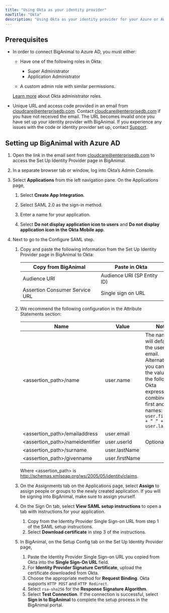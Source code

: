 ```yaml
---
title: "Using Okta as your identity provider"
navTitle: "Okta"
description: "Using Okta as your identity provider for your Azure or AWS account"
---
```


## Prerequisites

- In order to connect BigAnimal to Azure AD, you must either:

  - Have one of the following roles in Okta:

    - Super Administrator
    - Application Administrator 

  - A custom admin role with similar permissions. 
  
  [Learn more](https://help.okta.com/oie/en-us/Content/Topics/Security/administrators-learn-about-admins.htm) about Okta administrator roles.

- Unique URL and access code provided in an email from cloudcare@enterprisedb.com. Contact cloudcare@enterprisedb.com if you have not received the email. The URL becomes invalid once you have set up your identity provider with BigAnimal. If you experience any issues with the code or identity provider set up, contact [Support](/biganimal/release/overview/support).


## Setting up BigAnimal with Azure AD

1. Open the link in the email sent from cloudcare@enterprisedb.com to access the Set Up Identity Provider page in BigAnimal.
1. In a separate browser tab or window, log into Okta’s Admin Console. 
1. Select **Applications** from the left navigation pane. On the Applications page, 
   1. Select **Create App Integration**.

   1. Select SAML 2.0 as the sign-in method.
   1. Enter a name for your application.
   1. Select **Do not display application icon to users** and **Do not display application icon in the Okta Mobile app**. 

1. Next to go to the Configure SAML step. 
   1. Copy and paste the following information from the Set Up Identity Provider page in BigAnimal to Okta:

      | Copy from BigAnimal            | Paste in Okta               |
      | ------------------------------ | --------------------------- |
      | Audience URI                   | Audience URI (SP Entity ID) |
      | Assertion Consumer Service URL | Single sign on URL          |
   1. We recommend the following configuration in the Attribute Statements section:

      | Name                               | Value          | Notes                                                                                                                                                                                               |
      |------------------------------------|----------------|----------------------------------------------------------------------------------------------------------------------------------------------------------------------------------------------------|
      | &lt;assertion_path>/name           | user.name      | The name field will default to the user’s email. Alternatively, you can set the value as the following Okta expression to combine the first and last names: `user.firstName + “ “ + user.lastName` |
      | &lt;assertion_path>/emailaddress   | user.email     |                                                                                                                                                                                                    |
      | &lt;assertion_path>/nameidentifier | user.userId    | Optional                                                                                                                                                                                           |
      | &lt;assertion_path>/surname        | user.lastName  |                                                                                                                                                                                                    |
      | &lt;assertion_path>/givenname      | user.firstName |                                                                                                                                                                                                    |
   
   
      Where &lt;assertion_path> is http://schemas.xmlsoap.org/ws/2005/05/identity/claims.

   1. On the Assignments tab on the Applications page, select **Assign** to assign people or groups to the newly created application. If you will be signing into BigAnimal, make sure to assign yourself.
   1.  On the Sign On tab, select **View SAML setup instructions** to open a tab with instructions for your application. 
       1. Copy from the Identity Provider Single Sign-on URL from step 1 of the SAML setup instructions.
       1. Select **Download certificate** in step 3 of the instructions.

   1. In BigAnimal, on the Setup Config tab on the Set Up Identity Provider page, 
      1. Paste the Identity Provider Single Sign-on URL you copied from Okta into the **Single Sign-On URL** field. 
      1. For **Identity Provider Signature Certificate**, upload the certificate downloaded from Okta. 
      1. Choose the appropriate method for **Request Binding**. Okta supports `HTTP POST` and `HTTP Redirect`. 
      1. Select `rsa-sha256` for the **Response Signature Algorithm**.
      1. Select **Test Connection**. If the connection is successful, select **Sign in to BigAnimal** to complete the setup process in the BigAnimal portal.









